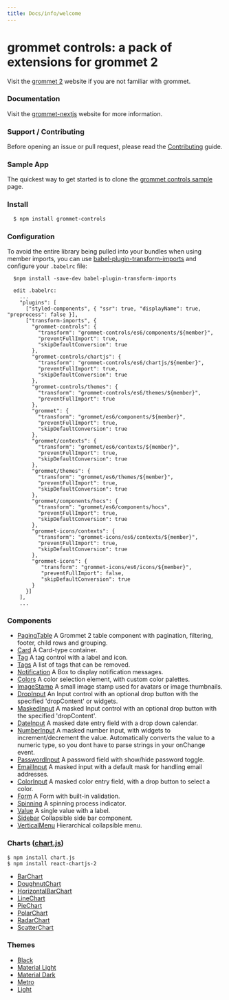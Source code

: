 ```yaml
---
title: Docs/info/welcome
---
```


# grommet controls: a pack of extensions for grommet 2

Visit the [grommet 2](https://v2.grommet.io) website if you are not familiar with grommet.

### Documentation

Visit the [grommet-nextjs](https://grommet-nextjs.herokuapp.com/add-ons) website for more information.

### Support / Contributing

Before opening an issue or pull request, please read the [Contributing](https://github.com/atanasster/grommet-controls/blob/master/CONTRIBUTING.md) guide.

### Sample App

  The quickest way to get started is to clone the [grommet controls sample](https://github.com/atanasster/grommet-controls-sample) page.

### Install

  ```sh
    $ npm install grommet-controls
  ```

### Configuration

  To avoid the entire library being pulled into your bundles when using member imports, you can use [babel-plugin-transform-imports](https://www.npmjs.com/package/babel-plugin-transform-imports)
  and configure your `.babelrc` file:
  ```
    $npm install -save-dev babel-plugin-transform-imports

    edit .babelrc:
      ...
      "plugins": [
        ["styled-components", { "ssr": true, "displayName": true, "preprocess": false }],
        ["transform-imports", {
          "grommet-controls": {
            "transform": "grommet-controls/es6/components/${member}",
            "preventFullImport": true,
            "skipDefaultConversion": true
          },
          "grommet-controls/chartjs": {
            "transform": "grommet-controls/es6/chartjs/${member}",
            "preventFullImport": true,
            "skipDefaultConversion": true
          },
          "grommet-controls/themes": {
            "transform": "grommet-controls/es6/themes/${member}",
            "preventFullImport": true
          },
          "grommet": {
            "transform": "grommet/es6/components/${member}",
            "preventFullImport": true,
            "skipDefaultConversion": true
          },
          "grommet/contexts": {
            "transform": "grommet/es6/contexts/${member}",
            "preventFullImport": true,
            "skipDefaultConversion": true
          },
          "grommet/themes": {
            "transform": "grommet/es6/themes/${member}",
            "preventFullImport": true,
            "skipDefaultConversion": true
          },
          "grommet/components/hocs": {
            "transform": "grommet/es6/components/hocs",
            "preventFullImport": true,
            "skipDefaultConversion": true
          },
          "grommet-icons/contexts": {
            "transform": "grommet-icons/es6/contexts/${member}",
            "preventFullImport": true,
            "skipDefaultConversion": true
          },
          "grommet-icons": {
             "transform": "grommet-icons/es6/icons/${member}",
             "preventFullImport": false,
             "skipDefaultConversion": true
          }
        }]
      ],
      ...
  ```

### Components

 * [PagingTable](https://grommet-nextjs.herokuapp.com/documentation/grommet-controls/PagingTable) A Grommet 2 table component with pagination, filtering, footer, child rows and grouping.
 * [Card](https://grommet-nextjs.herokuapp.com/documentation/grommet-controls/Card) A Card-type container.
 * [Tag](https://grommet-nextjs.herokuapp.com/documentation/grommet-controls/Tag) A tag control with a label and icon.
 * [Tags](https://grommet-nextjs.herokuapp.com/documentation/grommet-controls/Tags) A list of tags that can be removed.
 * [Notification](https://grommet-nextjs.herokuapp.com/documentation/grommet-controls/Notification) A Box to display notification messages.
 * [Colors](https://grommet-nextjs.herokuapp.com/documentation/grommet-controls/Colors) A color selection element, with custom color palettes.
 * [ImageStamp](https://grommet-nextjs.herokuapp.com/documentation/grommet-controls/ImageStamp) A small image stamp used for avatars or image thumbnails.
 * [DropInput](https://grommet-nextjs.herokuapp.com/documentation/grommet-controls/DropInput) An Input control with an optional drop button with the specified 'dropContent' or widgets.
 * [MaskedInput](https://grommet-nextjs.herokuapp.com/documentation/grommet-controls/MaskedInput) A masked Input control with an optional drop button with the specified 'dropContent'.
 * [DateInput](https://grommet-nextjs.herokuapp.com/documentation/grommet-controls/DateInput) A masked date entry field with a drop down calendar.
 * [NumberInput](https://grommet-nextjs.herokuapp.com/documentation/grommet-controls/NumberInput) A masked number input, with widgets to increment/decrement the value. Automatically converts the value to a numeric type, so you dont have to parse strings in your onChange event.
 * [PasswordInput](https://grommet-nextjs.herokuapp.com/documentation/grommet-controls/PasswordInput) A password field with show/hide password toggle.
 * [EmailInput](https://grommet-nextjs.herokuapp.com/documentation/grommet-controls/EmailInput) A masked input with a default mask for handling email addresses.
 * [ColorInput](https://grommet-nextjs.herokuapp.com/documentation/grommet-controls/ColorInput) A masked color entry field, with a drop button to select a color.
 * [Form](https://grommet-nextjs.herokuapp.com/documentation/grommet-controls/Form) A Form with built-in validation.
 * [Spinning](https://grommet-nextjs.herokuapp.com/documentation/grommet-controls/Spinning) A spinning process indicator.
 * [Value](https://grommet-nextjs.herokuapp.com/documentation/grommet-controls/Value) A single value with a label.
 * [Sidebar](https://grommet-nextjs.herokuapp.com/documentation/grommet-controls/Sidebar) Collapsible side bar component.
 * [VerticalMenu](https://grommet-nextjs.herokuapp.com/documentation/grommet-controls/VerticalMenu) Hierarchical collapsible menu.

### Charts ([chart.js](http://www.chartjs.org))
```
$ npm install chart.js
$ npm install react-chartjs-2
```

 * [BarChart](https://grommet-nextjs.herokuapp.com/documentation/grommet-controls/BarChart)
 * [DoughnutChart](https://grommet-nextjs.herokuapp.com/documentation/grommet-controls/DoughnutChart)
 * [HorizontalBarChart](https://grommet-nextjs.herokuapp.com/documentation/grommet-controls/HorizontalBarChart)
 * [LineChart](https://grommet-nextjs.herokuapp.com/documentation/grommet-controls/LineChart)
 * [PieChart](https://grommet-nextjs.herokuapp.com/documentation/grommet-controls/PieChart)
 * [PolarChart](https://grommet-nextjs.herokuapp.com/documentation/grommet-controls/PolarChart)
 * [RadarChart](https://grommet-nextjs.herokuapp.com/documentation/grommet-controls/RadarChart)
 * [ScatterChart](https://grommet-nextjs.herokuapp.com/documentation/grommet-controls/ScatterChart)

### Themes

 * [Black](https://grommet-nextjs.herokuapp.com/?theme=black)
 * [Material Light](https://grommet-nextjs.herokuapp.com/?theme=materiallight)
 * [Material Dark](https://grommet-nextjs.herokuapp.com/?theme=materialdark)
 * [Metro](https://grommet-nextjs.herokuapp.com/?theme=metro)
 * [Light](https://grommet-nextjs.herokuapp.com/?theme=light)

